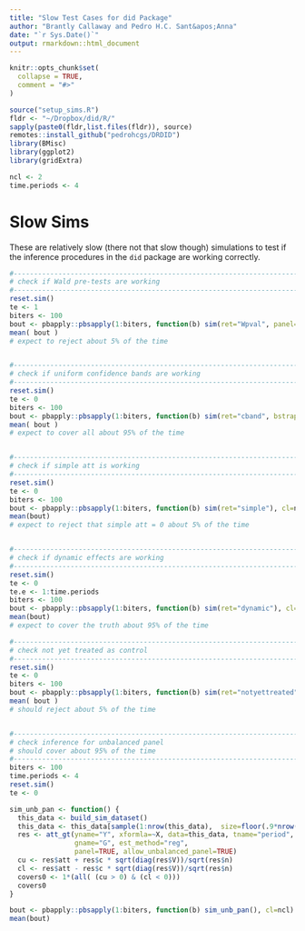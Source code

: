 ```yaml
---
title: "Slow Test Cases for did Package"
author: "Brantly Callaway and Pedro H.C. Sant&apos;Anna"
date: "`r Sys.Date()`"
output: rmarkdown::html_document
---
```


```r
knitr::opts_chunk$set(
  collapse = TRUE,
  comment = "#>"
)
```

```r
source("setup_sims.R")
fldr <- "~/Dropbox/did/R/"
sapply(paste0(fldr,list.files(fldr)), source)
remotes::install_github("pedrohcgs/DRDID")
library(BMisc)
library(ggplot2)
library(gridExtra)

ncl <- 2
time.periods <- 4
```

# Slow Sims

These are relatively slow (there not that slow though) simulations to test if the inference procedures in the `did` package are working correctly.

```r
#-----------------------------------------------------------------------------
# check if Wald pre-tests are working
#-----------------------------------------------------------------------------
reset.sim()
te <- 1
biters <- 100
bout <- pbapply::pbsapply(1:biters, function(b) sim(ret="Wpval", panel=FALSE), cl=ncl)
mean( bout )
# expect to reject about 5% of the time


#-----------------------------------------------------------------------------
# check if uniform confidence bands are working
#-----------------------------------------------------------------------------
reset.sim()
te <- 0
biters <- 100
bout <- pbapply::pbsapply(1:biters, function(b) sim(ret="cband", bstrap=TRUE, cband=TRUE, panel=FALSE), cl=ncl)
mean( bout )
# expect to cover all about 95% of the time


#-----------------------------------------------------------------------------
# check if simple att is working
#-----------------------------------------------------------------------------
reset.sim()
te <- 0
biters <- 100
bout <- pbapply::pbsapply(1:biters, function(b) sim(ret="simple"), cl=ncl)
mean(bout)
# expect to reject that simple att = 0 about 5% of the time


#-----------------------------------------------------------------------------
# check if dynamic effects are working
#-----------------------------------------------------------------------------
reset.sim()
te <- 0
te.e <- 1:time.periods
biters <- 100
bout <- pbapply::pbsapply(1:biters, function(b) sim(ret="dynamic"), cl=ncl)
mean(bout)
# expect to cover the truth about 95% of the time

#-----------------------------------------------------------------------------
# check not yet treated as control
#-----------------------------------------------------------------------------
reset.sim()
te <- 0
biters <- 100
bout <- pbapply::pbsapply(1:biters, function(b) sim(ret="notyettreated", control.group="notyettreated"), cl=ncl)
mean( bout )
# should reject about 5% of the time


#-----------------------------------------------------------------------------
# check inference for unbalanced panel
# should cover about 95% of the time
#-----------------------------------------------------------------------------
biters <- 100
time.periods <- 4
reset.sim()
te <- 0

sim_unb_pan <- function() {
  this_data <- build_sim_dataset()
  this_data <- this_data[sample(1:nrow(this_data),  size=floor(.9*nrow(this_data))),]
  res <- att_gt(yname="Y", xformla=~X, data=this_data, tname="period", idname="id",
                gname="G", est_method="reg", 
                panel=TRUE, allow_unbalanced_panel=TRUE)
  cu <- res$att + res$c * sqrt(diag(res$V))/sqrt(res$n)
  cl <- res$att - res$c * sqrt(diag(res$V))/sqrt(res$n)
  covers0 <- 1*(all( (cu > 0) & (cl < 0)))
  covers0
}

bout <- pbapply::pbsapply(1:biters, function(b) sim_unb_pan(), cl=ncl)
mean(bout)
```
